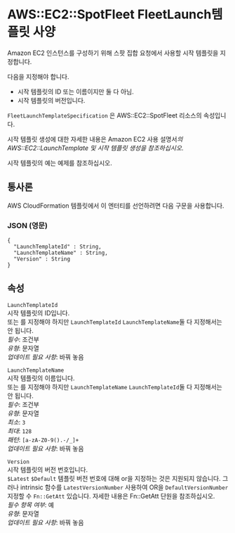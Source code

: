 # AWS::EC2::SpotFleet FleetLaunch템플릿 사양

Amazon EC2 인스턴스를 구성하기 위해 스팟 집합 요청에서 사용할 시작 템플릿을 지정합니다.

다음을 지정해야 합니다.

- 시작 템플릿의 ID 또는 이름이지만 둘 다 아님.
- 시작 템플릿의 버전입니다.

`FleetLaunchTemplateSpecification` 은 AWS::EC2::SpotFleet 리소스의 속성입니다.

시작 템플릿 생성에 대한 자세한 내용은 Amazon EC2 사용 설명서*의 AWS::EC2::LaunchTemplate 및 시작 템플릿 생성을 참조하십시오*.

시작 템플릿의 예는 예제를 참조하십시오.

## 통사론

AWS CloudFormation 템플릿에서 이 엔터티를 선언하려면 다음 구문을 사용합니다.

### JSON (영문)

```
{
  "LaunchTemplateId" : String,
  "LaunchTemplateName" : String,
  "Version" : String
}
```

## 속성

`LaunchTemplateId`  
시작 템플릿의 ID입니다.  
또는 를 지정해야 하지만 `LaunchTemplateId` `LaunchTemplateName`둘 다 지정해서는 안 됩니다.  
_필수_: 조건부  
_유형_: 문자열  
_업데이트 필요 사항_: 바꿔 놓음

`LaunchTemplateName`  
시작 템플릿의 이름입니다.  
또는 를 지정해야 하지만 `LaunchTemplateName` `LaunchTemplateId`둘 다 지정해서는 안 됩니다.  
_필수_: 조건부  
_유형_: 문자열  
_최소_: `3`  
_최대_: `128`  
_패턴_: `[a-zA-Z0-9().-/_]+`  
_업데이트 필요 사항_: 바꿔 놓음

`Version`  
시작 템플릿의 버전 번호입니다.  
`$Latest` `$Default` 템플릿 버전 번호에 대해 or을 지정하는 것은 지원되지 않습니다. 그러나 intrinsic 함수를 `LatestVersionNumber` 사용하여 OR을 `DefaultVersionNumber` 지정할 수 `Fn::GetAtt` 있습니다. 자세한 내용은 Fn::GetAtt 단원을 참조하십시오.  
_필수 항목 여부_: 예  
_유형_: 문자열  
_업데이트 필요 사항_: 바꿔 놓음
